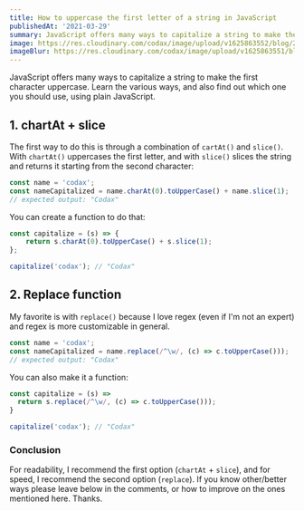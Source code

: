```yaml
---
title: How to uppercase the first letter of a string in JavaScript
publishedAt: '2021-03-29'
summary: JavaScript offers many ways to capitalize a string to make the first character uppercase. Learn the various ways, and also find out which one you should use, using plain JavaScript.
image: https://res.cloudinary.com/codax/image/upload/v1625863552/blog/2/cover.png
imageBlur: https://res.cloudinary.com/codax/image/upload/v1625863551/blog/2/cover_blur.jpg
---
```


JavaScript offers many ways to capitalize a string to make the first character uppercase. Learn the various ways, and also find out which one you should use, using plain JavaScript.

## 1. chartAt + slice

The first way to do this is through a combination of `cartAt()` and `slice()`. With `chartAt()` uppercases the first letter, and with `slice()` slices the string and returns it starting from the second character:

```javascript
const name = 'codax';
const nameCapitalized = name.charAt(0).toUpperCase() + name.slice(1);
// expected output: "Codax"
```

You can create a function to do that:

```javascript
const capitalize = (s) => {
	return s.charAt(0).toUpperCase() + s.slice(1);
};

capitalize('codax'); // "Codax"
```

## 2. Replace function

My favorite is with `replace()` because I love regex (even if I'm not an expert) and regex is more customizable in general.

```javascript
const name = 'codax';
const nameCapitalized = name.replace(/^\w/, (c) => c.toUpperCase()));
// expected output: "Codax"
```

You can also make it a function:

```javascript
const capitalize = (s) =>
  return s.replace(/^\w/, (c) => c.toUpperCase()));
}

capitalize('codax'); // "Codax"
```

### Conclusion

For readability, I recommend the first option (`chartAt` + `slice`), and for speed, I recommend the second option (`replace`).
If you know other/better ways please leave below in the comments, or how to improve on the ones mentioned here.
Thanks.
